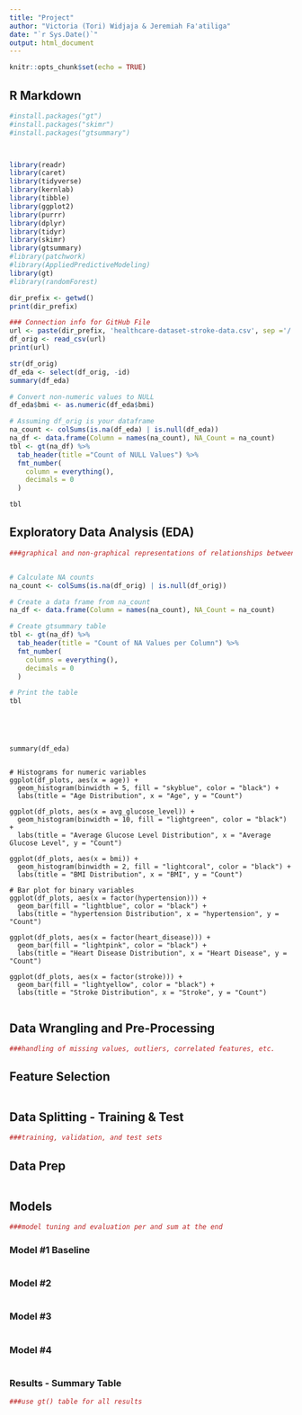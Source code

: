 ```yaml
---
title: "Project"
author: "Victoria (Tori) Widjaja & Jeremiah Fa'atiliga"
date: "`r Sys.Date()`"
output: html_document
---
```


```r
knitr::opts_chunk$set(echo = TRUE)
```

## R Markdown

```r
#install.packages("gt")
#install.packages("skimr")
#install.packages("gtsummary")



library(readr)
library(caret)
library(tidyverse)
library(kernlab)
library(tibble)
library(ggplot2)
library(purrr)
library(dplyr)
library(tidyr)
library(skimr)
library(gtsummary)
#library(patchwork)
#library(AppliedPredictiveModeling)
library(gt)
#library(randomForest)
```

```r

dir_prefix <- getwd()
print(dir_prefix)

### Connection info for GitHub File
url <- paste(dir_prefix, 'healthcare-dataset-stroke-data.csv', sep ='/')
df_orig <- read_csv(url)
print(url)


```

```r

str(df_orig)
df_eda <- select(df_orig, -id)
summary(df_eda)

# Convert non-numeric values to NULL
df_eda$bmi <- as.numeric(df_eda$bmi)

# Assuming df_orig is your dataframe
na_count <- colSums(is.na(df_eda) | is.null(df_eda))
na_df <- data.frame(Column = names(na_count), NA_Count = na_count)
tbl <- gt(na_df) %>% 
  tab_header(title ="Count of NULL Values") %>%
  fmt_number(
    column = everything(),
    decimals = 0
  )

tbl
```

## Exploratory Data Analysis (EDA)

```r
###graphical and non-graphical representations of relationships between the response variable and predictor variables


# Calculate NA counts
na_count <- colSums(is.na(df_orig) | is.null(df_orig))

# Create a data frame from na_count
na_df <- data.frame(Column = names(na_count), NA_Count = na_count)

# Create gtsummary table
tbl <- gt(na_df) %>%
  tab_header(title = "Count of NA Values per Column") %>%
  fmt_number(
    columns = everything(),
    decimals = 0
  )

# Print the table
tbl





```

```r

```

```df_eda
summary(df_eda)


# Histograms for numeric variables
ggplot(df_plots, aes(x = age)) +
  geom_histogram(binwidth = 5, fill = "skyblue", color = "black") +
  labs(title = "Age Distribution", x = "Age", y = "Count")

ggplot(df_plots, aes(x = avg_glucose_level)) +
  geom_histogram(binwidth = 10, fill = "lightgreen", color = "black") +
  labs(title = "Average Glucose Level Distribution", x = "Average Glucose Level", y = "Count")

ggplot(df_plots, aes(x = bmi)) +
  geom_histogram(binwidth = 2, fill = "lightcoral", color = "black") +
  labs(title = "BMI Distribution", x = "BMI", y = "Count")

# Bar plot for binary variables
ggplot(df_plots, aes(x = factor(hypertension))) +
  geom_bar(fill = "lightblue", color = "black") +
  labs(title = "hypertension Distribution", x = "hypertension", y = "Count")

ggplot(df_plots, aes(x = factor(heart_disease))) +
  geom_bar(fill = "lightpink", color = "black") +
  labs(title = "Heart Disease Distribution", x = "Heart Disease", y = "Count")

ggplot(df_plots, aes(x = factor(stroke))) +
  geom_bar(fill = "lightyellow", color = "black") +
  labs(title = "Stroke Distribution", x = "Stroke", y = "Count")


```

## Data Wrangling and Pre-Processing

```r
###handling of missing values, outliers, correlated features, etc.
```

## Feature Selection

```r

```

## Data Splitting - Training & Test

```r
###training, validation, and test sets
```

## Data Prep

```r

```

## Models

```r
###model tuning and evaluation per and sum at the end
```

### Model #1 Baseline

```r

```

### Model #2

```r

```

### Model #3

```r

```

### Model #4

```r

```

### Results - Summary Table

```r
###use gt() table for all results
```
